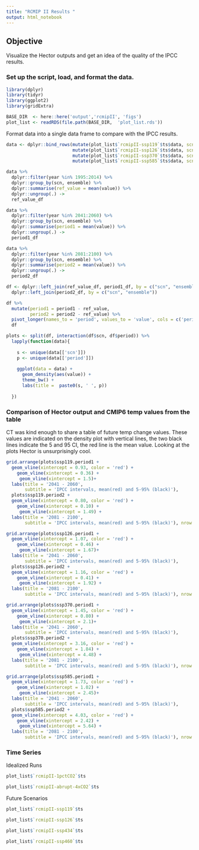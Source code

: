 ```yaml
---
title: "RCMIP II Results "
output: html_notebook
---
```


## Objective 

Visualize the Hector outputs and get an idea of the quality of the IPCC results. 

### Set up the script, load, and format the data. 

```r
library(dplyr)
library(tidyr)
library(ggplot2)
library(gridExtra)

BASE_DIR  <- here::here('output','rcmipII', 'figs')
plot_list <- readRDS(file.path(BASE_DIR,  'plot_list.rds'))
```

Format data into a single data frame to compare with the IPCC results. 

```r
data <- dplyr::bind_rows(mutate(plot_list$`rcmipII-ssp119`$ts$data, scn = 'ssp119'),
                         mutate(plot_list$`rcmipII-ssp126`$ts$data, scn = 'ssp126'),
                         mutate(plot_list$`rcmipII-ssp370`$ts$data, scn = 'ssp370'),
                         mutate(plot_list$`rcmipII-ssp585`$ts$data, scn = 'ssp585'))
```


```r
data %>%  
  dplyr::filter(year %in% 1995:2014) %>% 
  dplyr::group_by(scn, ensemble) %>% 
  dplyr::summarise(ref_value = mean(value)) %>%  
  dplyr::ungroup(.) -> 
  ref_value_df

data %>%  
  dplyr::filter(year %in% 2041:2060) %>% 
  dplyr::group_by(scn, ensemble) %>% 
  dplyr::summarise(period1 = mean(value)) %>%  
  dplyr::ungroup(.) -> 
  period1_df

data %>%  
  dplyr::filter(year %in% 2081:2100) %>% 
  dplyr::group_by(scn, ensemble) %>% 
  dplyr::summarise(period2 = mean(value)) %>%  
  dplyr::ungroup(.) -> 
  period2_df

df <- dplyr::left_join(ref_value_df, period1_df, by = c("scn", "ensemble")) %>% 
  dplyr::left_join(period2_df, by = c("scn", "ensemble"))

df %>%  
  mutate(period1 = period1 - ref_value, 
         period2 = period2 - ref_value) %>% 
  pivot_longer(names_to = 'period', values_to = 'value', cols = c('period1','period2')) -> 
  df
```


```r
plots <- split(df, interaction(df$scn, df$period)) %>% 
  lapply(function(data){
    
    s <- unique(data[['scn']])
    p <- unique(data[['period']])
    
    ggplot(data = data) + 
      geom_density(aes(value)) + 
      theme_bw() + 
      labs(title =  paste0(s, ' ', p))
    
  })
```


### Comparison of Hector output and CMIP6 temp values from the table 

CT was kind enough to share a table of future temp change values. These values are indicated on the density plot with vertical lines, the two black lines indicate the 5 and 95 CI, the red line is the mean value. Looking at the plots Hector is unsurprisingly cool.

```r
grid.arrange(plots$ssp119.period1 + 
  geom_vline(xintercept = 0.93, color = 'red') + 
    geom_vline(xintercept = 0.36) + 
     geom_vline(xintercept = 1.5)+ 
  labs(title = '2041 - 2060', 
       subtitle = 'IPCC intervals, mean(red) and 5-95% (black)'), 
  plots$ssp119.period2 + 
  geom_vline(xintercept = 0.80, color = 'red') + 
    geom_vline(xintercept = 0.10) + 
     geom_vline(xintercept = 1.49) +
  labs(title = '2081 - 2100', 
       subtitle = 'IPCC intervals, mean(red) and 5-95% (black)'), nrow = 1)
```



```r
grid.arrange(plots$ssp126.period1 + 
  geom_vline(xintercept = 1.07, color = 'red') + 
    geom_vline(xintercept = 0.46) + 
     geom_vline(xintercept = 1.67)+ 
  labs(title = '2041 - 2060', 
       subtitle = 'IPCC intervals, mean(red) and 5-95% (black)'), 
  plots$ssp126.period2 + 
  geom_vline(xintercept = 1.16, color = 'red') + 
    geom_vline(xintercept = 0.41) + 
     geom_vline(xintercept = 1.92) +
  labs(title = '2081 - 2100', 
       subtitle = 'IPCC intervals, mean(red) and 5-95% (black)'), nrow = 1)
```

```r
grid.arrange(plots$ssp370.period1 + 
  geom_vline(xintercept = 1.45, color = 'red') + 
    geom_vline(xintercept = 0.80) + 
     geom_vline(xintercept = 2.1)+ 
  labs(title = '2041 - 2060', 
       subtitle = 'IPCC intervals, mean(red) and 5-95% (black)'), 
  plots$ssp370.period2 + 
  geom_vline(xintercept = 3.16, color = 'red') + 
    geom_vline(xintercept = 1.84) + 
     geom_vline(xintercept = 4.48) +
  labs(title = '2081 - 2100', 
       subtitle = 'IPCC intervals, mean(red) and 5-95% (black)'), nrow = 1)
```

```r
grid.arrange(plots$ssp585.period1 + 
  geom_vline(xintercept = 1.73, color = 'red') + 
    geom_vline(xintercept = 1.02) + 
     geom_vline(xintercept = 2.45)+ 
  labs(title = '2041 - 2060', 
       subtitle = 'IPCC intervals, mean(red) and 5-95% (black)'), 
  plots$ssp585.period2 + 
  geom_vline(xintercept = 4.03, color = 'red') + 
    geom_vline(xintercept = 2.42) + 
     geom_vline(xintercept = 5.64) +
  labs(title = '2081 - 2100', 
       subtitle = 'IPCC intervals, mean(red) and 5-95% (black)'), nrow = 1)
```



### Time Series

Idealized Runs
```r
plot_list$`rcmipII-1pctCO2`$ts
```


```r
plot_list$`rcmipII-abrupt-4xCO2`$ts
```


Future Scenarios

```r
plot_list$`rcmipII-ssp119`$ts
```

```r
plot_list$`rcmipII-ssp126`$ts
```

```r
plot_list$`rcmipII-ssp434`$ts
```

```r
plot_list$`rcmipII-ssp460`$ts
```


